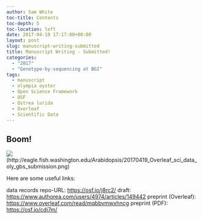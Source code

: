 ```yaml
---
author: Sam White
toc-title: Contents
toc-depth: 5
toc-location: left
date: 2017-04-19 17:17:00+00:00
layout: post
slug: manuscript-writing-submitted
title: Manuscript Writing - Submitted!
categories:
  - "2017"
  - "Genotype-by-sequencing at BGI"
tags:
  - manuscript
  - olympia oyster
  - Open Science Framework
  - OSF
  - Ostrea lurida
  - Overleaf
  - Scientific Data
---
```


## Boom!



![](https://eagle.fish.washington.edu/Arabidopsis/20170419_Overleaf_sci_data_oly_gbs_submission.png)(http://eagle.fish.washington.edu/Arabidopsis/20170419_Overleaf_sci_data_oly_gbs_submission.png)



Here are some useful links:

data records repo-URL: [https://osf.io/j8rc2/](https://osf.io/j8rc2/)
draft: [https://www.authorea.com/users/4974/articles/149442](https://www.authorea.com/users/4974/articles/149442)
preprint (Overleaf): [https://www.overleaf.com/read/mqbbvmwxhncg](https://www.overleaf.com/read/mqbbvmwxhncg)
preprint (PDF): [https://osf.io/cdj7m/](https://osf.io/cdj7m)
